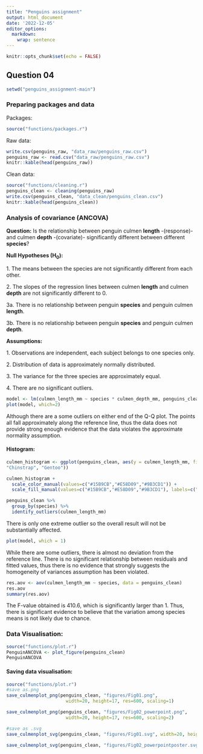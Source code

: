 ---
title: "Penguins assignment"
output: html_document
date: '2022-12-05'
editor_options: 
  markdown: 
    wrap: sentence
---

```{r setup, include=FALSE}
knitr::opts_chunk$set(echo = FALSE)
```

## Question 04

```{r setwd}
setwd("penguins_assignment-main")
```

### Preparing packages and data

Packages:

```{r packages, message=FALSE, warning=FALSE, }
source("functions/packages.r")
```

Raw data:

```{r penguins_raw, }
write.csv(penguins_raw, "data_raw/penguins_raw.csv")
penguins_raw <- read.csv("data_raw/penguins_raw.csv")
knitr::kable(head(penguins_raw))
```

Clean data:

```{r penguins_clean, }
source("functions/cleaning.r")
penguins_clean <- cleaning(penguins_raw)
write.csv(penguins_clean, "data_clean/penguins_clean.csv")
knitr::kable(head(penguins_clean))
```

### Analysis of covariance (ANCOVA)

**Question:** Is the relationship between penguin culmen **length** -(response)- and culmen **depth** -(covariate)- significantly different between different **species**?

**Null Hypotheses (H~0~):**

1\.
The means between the species are not significantly different from each other.

2\.
The slopes of the regression lines between culmen **length** and culmen **depth** are not significantly different to 0.

3a.
There is no relationship between penguin **species** and penguin culmen **length**.

3b.
There is no relationship between penguin **species** and penguin culmen **depth**.

**Assumptions:**

1\.
Observations are independent, each subject belongs to one species only.

2\.
Distribution of data is approximately normally distributed.

3\.
The variance for the three species are approximately equal.

4\.
There are no significant outliers.

```{r qqplot}
model <- lm(culmen_length_mm ~ species * culmen_depth_mm, penguins_clean)
plot(model, which=2)
```

Although there are a some outliers on either end of the Q-Q plot.
The points all fall approximately along the reference line, thus the data does not provide strong enough evidence that the data violates the approximate normality assumption.

#### Histogram:

```{r histogram}
culmen_histogram <- ggplot(penguins_clean, aes(y = culmen_length_mm, fill = species)) + geom_histogram(alpha=0.5, bins=20) + coord_flip() + labs(x= "Count", y = "Culmen length (mm)") + scale_fill_discrete(name="Species", labels=c("Adelie", 
"Chinstrap", "Gentoo"))

culmen_histogram +
  scale_color_manual(values=c("#15B9CB","#E58D09","#9B3CD1")) +
  scale_fill_manual(values=c("#15B9CB","#E58D09","#9B3CD1"), labels=c("Adelie", "Chinstrap", "Gentoo"))

```

```{r outliers}
penguins_clean %>%
  group_by(species) %>%
  identify_outliers(culmen_length_mm)
```

There is only one extreme outlier so the overall result will not be substantially affected.

```{r}
plot(model, which = 1)
```

While there are some outliers, there is almost no deviation from the reference line.
There is no significant relationship between residuals and fitted values, thus there is no evidence that strongly suggests the homogeneity of variances assumption has been violated.

```{r anova}
res.aov <- aov(culmen_length_mm ~ species, data = penguins_clean)
res.aov
summary(res.aov)
```

The F-value obtained is 410.6, which is significantly larger than 1.
Thus, there is significant evidence to believe that the variation among species means is not likely due to chance.

### Data Visualisation:

```{r plot, , include=TRUE}
source("functions/plot.r")
PenguinANCOVA <- plot_figure(penguins_clean)
PenguinANCOVA
```

#### Saving data visualisation:

```{r save}
source("functions/plot.r")
#save as.png
save_culmenplot_png(penguins_clean, "figures/Fig01.png", 
                      width=20, height=17, res=600, scaling=1)

save_culmenplot_png(penguins_clean, "figures/Fig02_powerpoint.png", 
                      width=20, height=17, res=600, scaling=2)

#save as .svg
save_culmenplot_svg(penguins_clean, "figures/Fig01.svg", width=20, height=17, scaling=2.3)

save_culmenplot_svg(penguins_clean, "figures/Fig02_powerpointposter.svg", width=20, height=17, scaling=4.2)
```
